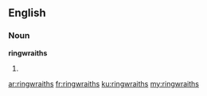 ==English==

===Noun===
'''ringwraiths'''

# {{plural of|ringwraith}}

[[ar:ringwraiths]]
[[fr:ringwraiths]]
[[ku:ringwraiths]]
[[my:ringwraiths]]